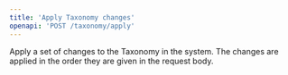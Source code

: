 ```yaml
---
title: 'Apply Taxonomy changes'
openapi: 'POST /taxonomy/apply'
---
```


Apply a set of changes to the Taxonomy in the system. The changes are applied in the order they are given in the request body.

